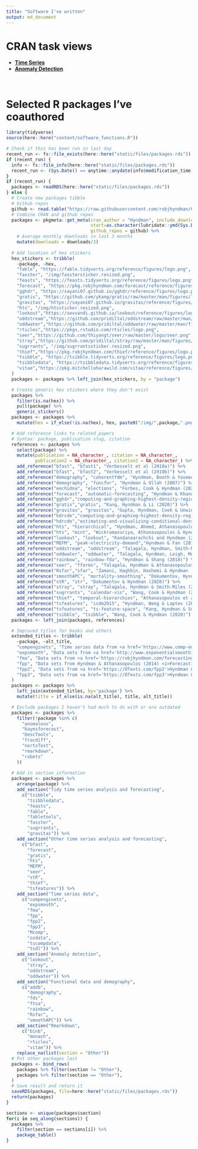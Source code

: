 ```yaml
---
title: "Software I've written"
output: md_document
---
```


# CRAN task views

* [**Time Series**](https://cran.r-project.org/view=TimeSeries)
* [**Anomaly Detection**](https://github.com/pridiltal/ctv-AnomalyDetection)

&nbsp;<br>

# Selected R packages I've coauthored

```r
library(tidyverse)
source(here::here("content/software_functions.R"))

# Check if this has been run in last day
recent_run <- fs::file_exists(here::here("static/files/packages.rds"))
if (recent_run) {
  info <- fs::file_info(here::here("static/files/packages.rds"))
  recent_run <- (Sys.Date() == anytime::anydate(info$modification_time))
}
if (recent_run) {
  packages <- readRDS(here::here("static/files/packages.rds"))
} else {
  # Create new packages tibble
  # Github repos
  github <- read.table("https://raw.githubusercontent.com/robjhyndman/CV/master/github_r_repos.txt")$V1
  # Combine CRAN and github repos
  packages <- pkgmeta::get_meta(cran_author = "Hyndman", include_downloads=TRUE,
                                start=as.character(lubridate::ymd(Sys.Date() - 91)),
                                github_repos = github) %>%
    # Average monthly downloads in last 3 months
    mutate(downloads = downloads/3)
  
  # Add location of hex stickers
  hex_stickers <- tribble(
    ~package, ~hex,
    "fable", "https://fable.tidyverts.org/reference/figures/logo.png",
    "fasster", "/img/fasstersticker.resized.png",
    "feasts", "https://feasts.tidyverts.org/reference/figures/logo.png",
    "forecast", "https://pkg.robjhyndman.com/forecast/reference/figures/logo.png",
    "gghdr", "https://sayani07.github.io/gghdr/reference/figures/logo.png",
    "gratis", "https://github.com/ykang/gratis/raw/master/man/figures/logo.PNG",
    "gravitas", "https://sayani07.github.io/gravitas/reference/figures/logo.png",
    "hts", "/img/htssticker.resized.png",
    "lookout","https://sevvandi.github.io/lookout/reference/figures/logo.png",
    "oddstream","https://github.com/pridiltal/oddstream/raw/master/man/figures/logo.png",
    "oddwater","https://github.com/pridiltal/oddwater/raw/master/man/fig/logo.png",
    "rticles","https://pkgs.rstudio.com/rticles/logo.png",
    "seer","https://github.com/thiyangt/seer/raw/master/logo/seer.png",
    "stray","https://github.com/pridiltal/stray/raw/master/man/figures/logo.png",
    "sugrrants", "/img/sugrrantssticker.resized.png",
    "thief","https://pkg.robjhyndman.com/thief/reference/figures/logo.png",
    "tsibble", "https://tsibble.tidyverts.org/reference/figures/logo.png",
    "tsibbledata", "https://tsibbledata.tidyverts.org/reference/figures/logo.png",
    "vitae","https://pkg.mitchelloharawild.com/vitae/reference/figures/logo.png"
  )
  packages <- packages %>% left_join(hex_stickers, by = "package")

  # Create generic hex stickers where they don't exist
  packages %>%
    filter(is.na(hex)) %>%
    pull(package) %>%
    generic_stickers()
  packages <- packages %>%
    mutate(hex = if_else(!is.na(hex), hex, paste0("/img/",package,".png")))

  # Add reference links to related papers
  # Syntax: package, publication slug, citation
  references <- packages %>%
    select(package) %>%
    mutate(publication = NA_character_, citation = NA_character_,
           publication2 = NA_character_, citation2 = NA_character_) %>%
    add_reference("bfast", "bfast1", "Verbesselt et al (2010a)") %>%
    add_reference("bfast", "bfast2", "Verbesselt et al (2010b)") %>%
    add_reference("demography", "coherentfdm", "Hyndman, Booth & Yasmeen (2013)") %>%
    add_reference("demography", "funcfor", "Hyndman & Ullah (2007)") %>%
    add_reference("eechidna", "elections", "Forbes, Cook & Hyndman (2020)") %>%
    add_reference("forecast", "automatic-forecasting", "Hyndman & Khandakar (2008)") %>%
    add_reference("gghdr","computing-and-graphing-highest-density-regions", "Hyndman (1996)") %>%
    add_reference("gratis","gratis", "Kang, Hyndman & Li (2020)") %>%
    add_reference("gravitas", "gravitas", "Gupta, Hyndman, Cook & Unwin (2020)") %>%
    add_reference("hdrcde","computing-and-graphing-highest-density-regions", "Hyndman (1996)") %>%
    add_reference("hdrcde","estimating-and-visualizing-conditional-densities","Hyndman, Bashtannyk & Grunwald (1996)") %>%
    add_reference("hts", "hierarchical", "Hyndman, Ahmed, Athanasopoulos & Shang (2011)") %>%
    add_reference("hts", "mint", "Wickramasuriya, Athanasopoulos & Hyndman (2019)") %>%
    add_reference("lookout", "lookout", "Kandanaarachchi and Hyndman (2021)") %>%
    add_reference("MEFM", "peak-electricity-demand","Hyndman & Fan (2010)") %>%
    add_reference("oddstream", "oddstream", "Talagala, Hyndman, Smith-Miles, Kandanaarachichi & Muñoz (2020)") %>%
    add_reference("oddwater", "oddwater", "Talagala, Hyndman, Leigh, Mengersen & Smith-Miles (2019)") %>%
    add_reference("rainbow", "rainbow-fda", "Hyndman & Shang (2010)") %>%
    add_reference("seer", "fforms", "Talagala, Hyndman & Athanasopoulos (2018)") %>%
    add_reference("Rsfar","sfar", "Zamani, Haghbin, Hashemi & Hyndman (2001)") %>%
    add_reference("smoothAPC", "mortality-smoothing", "Dokumentov, Hyndman & Tickle (2018)") %>%
    add_reference("stR", "str", "Dokumentov & Hyndman (2020)") %>%
    add_reference("stray", "stray", "Talagala, Hyndman & Smith-Miles (2021)") %>%
    add_reference("sugrrants", "calendar-vis", "Wang, Cook & Hyndman (2020)") %>%
    add_reference("thief", "temporal-hierarchies", "Athanasopoulos et al (2017)") %>%
    add_reference("tsfeatures", "icdm2015", "Hyndman, Wang & Laptev (2015)") %>%
    add_reference("tsfeatures", "ts-feature-space", "Kang, Hyndman & Smith-Miles (2017)") %>%
    add_reference("tsibble", "tsibble", "Wang, Cook & Hyndman (2020)")
  packages <- left_join(packages, references)

  # Improved titles for books and others
  extended_titles <- tribble(
    ~package, ~alt_title,
    "compenginets", "Time series data from <a href='https://www.comp-engine.org/'>comp-engine.org</a>",
    "expsmooth", "Data sets from <a href='http://www.exponentialsmoothing.net/'>Hyndman, Koehler, Ord & Snyder (2008), <i>Forecasting with exponential smoothing: the state space approach</i>, Springer</a>",
    "fma", "Data sets from <a href='https://robjhyndman.com/forecasting/'>Makridakis, Wheelwright & Hyndman (1998), <i>Forecasting: methods and applications</i>, Wiley</a>",
    "fpp", "Data sets from Hyndman & Athanasopoulos (2014) <i>Forecasting: principles and practice</i>, OTexts",
    "fpp2", "Data sets from <a href='https://OTexts.com/fpp2'>Hyndman & Athanasopoulos (2018) <i>Forecasting: principles and practice</i>, 2nd edition, OTexts</a>",
    "fpp3", "Data sets from <a href='https://OTexts.com/fpp3'>Hyndman & Athanasopoulos (2021) <i>Forecasting: principles and practice</i>, 3rd edition, OTexts</a>"
  )
  packages <- packages %>%
    left_join(extended_titles, by='package') %>%
    mutate(title = if_else(is.na(alt_title), title, alt_title))

  # Exclude packages I haven't had much to do with or are outdated
  packages <- packages %>%
    filter(!package %in% c(
      "anomalous",
      "bayesforecast",
      "DescTools",
      "fracdiff",
      "nortsTest",
      "rmarkdown",
      "robets"
    ))
  
  # Add in section information
  packages <- packages %>%
    arrange(package) %>%
    add_section("Tidy time series analysis and forecasting",
      c("tsibble",
        "tsibbledata",
        "feasts",
        "fable",
        "fabletools",
        "fasster",
        "sugrrants",
        "gravitas")) %>%
    add_section("Other time series analysis and forecasting",
      c("bfast",
        "forecast",
        "gratis",
        "hts",
        "MEFM",
        "seer",
        "stR",
        "thief",
        "tsfeatures")) %>%
    add_section("Time series data",
      c("compenginets",
        "expsmooth",
        "fma",
        "fpp",
        "fpp2",
        "fpp3",
        "Mcomp",
        "ozdata",
        "tscompdata",
        "tsdl")) %>%
    add_section("Anomaly detection",
      c("lookout",
        "stray",
        "oddstream",
        "oddwater")) %>%
    add_section("Functional data and demography",
      c("addb",
        "demography",
        "fds",
        "ftsa",
        "rainbow",
        "Rsfar",
        "smoothAPC")) %>%
    add_section("Rmarkdown",
      c("binb",
        "monash",
        "rticles",
        "vitae")) %>%
    replace_na(list(section = "Other"))
  # Put other packages last
  packages <- bind_rows(
    packages %>% filter(section != "Other"),
    packages %>% filter(section == "Other"),
  )
  # Save result and return it
  saveRDS(packages, file=here::here("static/files/packages.rds"))
  return(packages)
}
```

```r
sections <- unique(packages$section)
for(i in seq_along(sections)) {
  packages %>%
    filter(section == sections[i]) %>%
    package_table()
}
```
